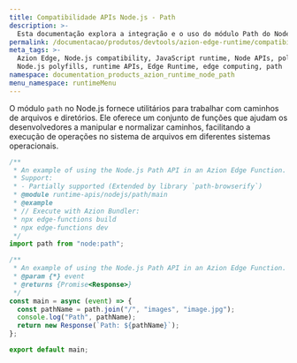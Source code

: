 ```yaml
---
title: Compatibilidade APIs Node.js - Path
description: >-
  Esta documentação explora a integração e o uso do módulo Path do Node.js dentro do Azion Edge Runtime. O módulo Path fornece utilitários para trabalhar com caminhos de arquivos e diretórios.
permalink: /documentacao/produtos/devtools/azion-edge-runtime/compatibilidade/node/path/
meta_tags: >-
  Azion Edge, Node.js compatibility, JavaScript runtime, Node APIs, polyfills,
  Node.js polyfills, runtime APIs, Edge Runtime, edge computing, path
namespace: documentation_products_azion_runtime_node_path
menu_namespace: runtimeMenu
---
```


O módulo `path` no Node.js fornece utilitários para trabalhar com caminhos de arquivos e diretórios. Ele oferece um conjunto de funções que ajudam os desenvolvedores a manipular e normalizar caminhos, facilitando a execução de operações no sistema de arquivos em diferentes sistemas operacionais.

```javascript
/**
 * An example of using the Node.js Path API in an Azion Edge Function.
 * Support:
 * - Partially supported (Extended by library `path-browserify`)
 * @module runtime-apis/nodejs/path/main
 * @example
 * // Execute with Azion Bundler:
 * npx edge-functions build
 * npx edge-functions dev
 */
import path from "node:path";

/**
 * An example of using the Node.js Path API in an Azion Edge Function.
 * @param {*} event
 * @returns {Promise<Response>}
 */
const main = async (event) => {
  const pathName = path.join("/", "images", "image.jpg");
  console.log("Path", pathName);
  return new Response(`Path: ${pathName}`);
};

export default main;
```